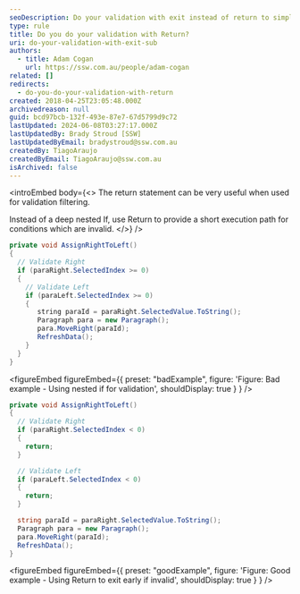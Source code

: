 ```yaml
---
seoDescription: Do your validation with exit instead of return to simplify and improve code readability.
type: rule
title: Do you do your validation with Return?
uri: do-your-validation-with-exit-sub
authors:
  - title: Adam Cogan
    url: https://ssw.com.au/people/adam-cogan
related: []
redirects:
  - do-you-do-your-validation-with-return
created: 2018-04-25T23:05:48.000Z
archivedreason: null
guid: bcd97bcb-132f-493e-87e7-67d5799d9c72
lastUpdated: 2024-06-08T03:27:17.000Z
lastUpdatedBy: Brady Stroud [SSW]
lastUpdatedByEmail: bradystroud@ssw.com.au
createdBy: TiagoAraujo
createdByEmail: TiagoAraujo@ssw.com.au
isArchived: false
---
```


<introEmbed
  body={<>
The return statement can be very useful when used for validation filtering.

Instead of a deep nested If, use Return to provide a short execution path for conditions which are invalid.
  </>}
/>
```csharp
private void AssignRightToLeft()
{
  // Validate Right
  if (paraRight.SelectedIndex >= 0)
  {
    // Validate Left
    if (paraLeft.SelectedIndex >= 0)
    {
       string paraId = paraRight.SelectedValue.ToString();
       Paragraph para = new Paragraph();
       para.MoveRight(paraId);
       RefreshData();
    }
  }
}
```

<figureEmbed figureEmbed={{
  preset: "badExample",
  figure: 'Figure: Bad example - Using nested if for validation',
  shouldDisplay: true
} } />


```csharp
private void AssignRightToLeft()
{
  // Validate Right
  if (paraRight.SelectedIndex < 0)
  {
    return;
  }

  // Validate Left
  if (paraLeft.SelectedIndex < 0)
  {
    return;
  }

  string paraId = paraRight.SelectedValue.ToString();
  Paragraph para = new Paragraph();
  para.MoveRight(paraId);
  RefreshData();
}
```

<figureEmbed figureEmbed={{
  preset: "goodExample",
  figure: 'Figure: Good example - Using Return to exit early if invalid',
  shouldDisplay: true
} } />
